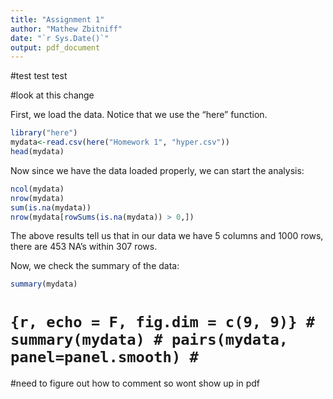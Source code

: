 ---
title: "Assignment 1"
author: "Mathew Zbitniff"
date: "`r Sys.Date()`"
output: pdf_document
---


#test test test


#look at this change

First, we load the data. Notice that we use the "here" function. 
```{r}
library("here")
mydata<-read.csv(here("Homework 1", "hyper.csv"))
head(mydata)
```

Now since we have the data loaded properly, we can start the analysis:

```{r}
ncol(mydata)
nrow(mydata)
sum(is.na(mydata))
nrow(mydata[rowSums(is.na(mydata)) > 0,])
```
The above results tell us that in our data we have 5 columns and 1000 rows, there are 453 NA's within 307 rows. 



Now, we check the summary of the data:

```{r}
summary(mydata)
```


# ```{r, echo = F, fig.dim = c(9, 9)}
# summary(mydata)
# pairs(mydata, panel=panel.smooth)
# ```

#need to figure out how to comment so wont show up in pdf


